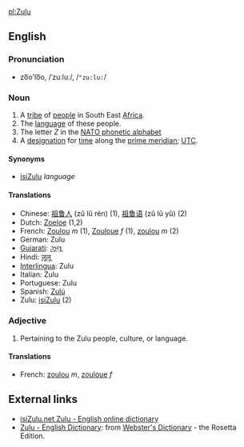 [[pl:Zulu]]

==English==
===Pronunciation===
*zo͞o'lo͞o, /ˈzuːluː/, /<tt>"zu:lu:</tt>/

===Noun===

# A [[tribe]] of [[people]] in South East [[Africa]].
# The [[language]] of these people.
# The letter ''Z'' in the [[NATO phonetic alphabet]]
# A [[designation]] for [[time]] along the [[prime meridian]]; [[UTC]].

====Synonyms====
*[[isiZulu]] ''language''

====Translations====
*Chinese: [[祖鲁人]] (zǔ lǔ rén) (1), [[祖鲁语]] (zǔ lǔ yǔ) (2)
*Dutch: [[Zoeloe]] (1,2)
*French: [[Zoulou]] ''m'' (1), [[Zouloue]] ''f'' (1), [[zoulou]] ''m'' (2)
*German: Zulu
*[[Gujarati]]: [[ઝૂલૂ]]
*Hindi: [[ज़ूलू]]
*[[Interlingua]]: Zulu
*Italian: Zulu
*Portuguese: Zulu
*Spanish: [[Zulú]]
*Zulu: [[isiZulu]] (2)

=== Adjective ===

# Pertaining to the Zulu people, culture, or language.

==== Translations ====

*French: [[zoulou]] ''m'', [[zouloue]] ''f''

== External links ==

*[http://isizulu.net/ isiZulu.net Zulu - English online dictionary]
*[http://www.websters-online-dictionary.org/definition/Zulu-english/ Zulu - English Dictionary]: from [http://www.websters-online-dictionary.org/ Webster's Dictionary] - the Rosetta Edition.